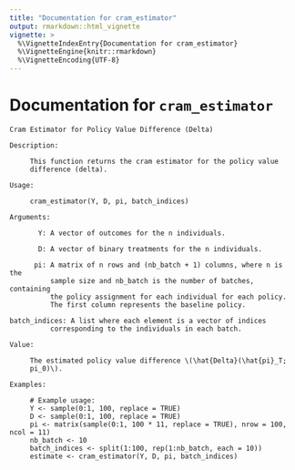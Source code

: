 ```yaml
---
title: "Documentation for cram_estimator"
output: rmarkdown::html_vignette
vignette: >
  %\VignetteIndexEntry{Documentation for cram_estimator}
  %\VignetteEngine{knitr::rmarkdown}
  %\VignetteEncoding{UTF-8}
---
```



# Documentation for `cram_estimator`
```
Cram Estimator for Policy Value Difference (Delta)

Description:

     This function returns the cram estimator for the policy value
     difference (delta).

Usage:

     cram_estimator(Y, D, pi, batch_indices)
     
Arguments:

       Y: A vector of outcomes for the n individuals.

       D: A vector of binary treatments for the n individuals.

      pi: A matrix of n rows and (nb_batch + 1) columns, where n is the
          sample size and nb_batch is the number of batches, containing
          the policy assignment for each individual for each policy.
          The first column represents the baseline policy.

batch_indices: A list where each element is a vector of indices
          corresponding to the individuals in each batch.

Value:

     The estimated policy value difference \(\hat{Delta}(\hat{pi}_T;
     pi_0)\).

Examples:

     # Example usage:
     Y <- sample(0:1, 100, replace = TRUE)
     D <- sample(0:1, 100, replace = TRUE)
     pi <- matrix(sample(0:1, 100 * 11, replace = TRUE), nrow = 100, ncol = 11)
     nb_batch <- 10
     batch_indices <- split(1:100, rep(1:nb_batch, each = 10))
     estimate <- cram_estimator(Y, D, pi, batch_indices)
     
```
